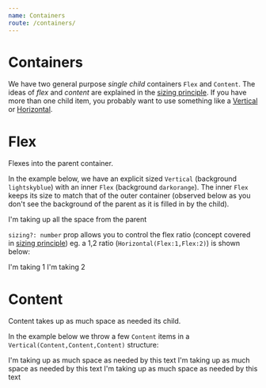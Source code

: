 ```yaml
---
name: Containers
route: /containers/
---
```



# Containers

We have two general purpose *single child* containers `Flex` and `Content`. The ideas of *flex* and *content* are explained in the [sizing principle][principle-sizing]. If you have more than one child item, you probably want to use something like a [Vertical][vertical] or [Horizontal][horizontal].

# Flex
Flexes into the parent container.

In the example below, we have an explicit sized `Vertical` (background `lightskyblue`) with an inner `Flex` (background `darkorange`). The inner `Flex` keeps its size to match that of the outer container (observed below as you don't see the background of the parent as it is filled in by the child).

<Playground>
  <Vertical height={100} style={{backgroundColor: "lightskyblue"}}>
    <Flex style={{backgroundColor: "darkorange"}}>
        I'm taking up all the space from the parent
    </Flex>  
  </Vertical>
</Playground>

`sizing?: number` prop allows you to control the flex ratio (concept covered in [sizing principle][principle-sizing]) eg. a 1,2 ratio (`Horizontal(Flex:1,Flex:2)`) is shown below:

<Playground>
  <Horizontal height={100} spacing={0} style={{backgroundColor: "lightskyblue"}}>
    <Flex sizing={1} style={{backgroundColor: "darkorange"}}>
        I'm taking 1
    </Flex>  
    <Flex sizing={2} style={{backgroundColor: "lightpink"}}>
        I'm taking 2
    </Flex>
  </Horizontal>
</Playground>

# Content
Content takes up as much space as needed its child.

In the example below we throw a few `Content` items in a `Vertical(Content,Content,Content)` structure: 

<Playground>
  <Vertical style={{backgroundColor: "lightskyblue"}}>
    <Content style={{backgroundColor: "darkorange"}}>
        I'm taking up as much space as needed by this text
    </Content>
    <Content style={{backgroundColor: "lightpink"}}>
        I'm taking up as much space as needed by this text
    </Content>
    <Content style={{backgroundColor: "limegreen"}}>
        I'm taking up as much space as needed by this text
    </Content>
  </Vertical>
</Playground>


[common-types]:../common-types/
[principle-spacing]:../principle-spacing/
[principle-sizing]:../principle-sizing/
[vertical]:../vertical/
[horizontal]:../horizontal/
